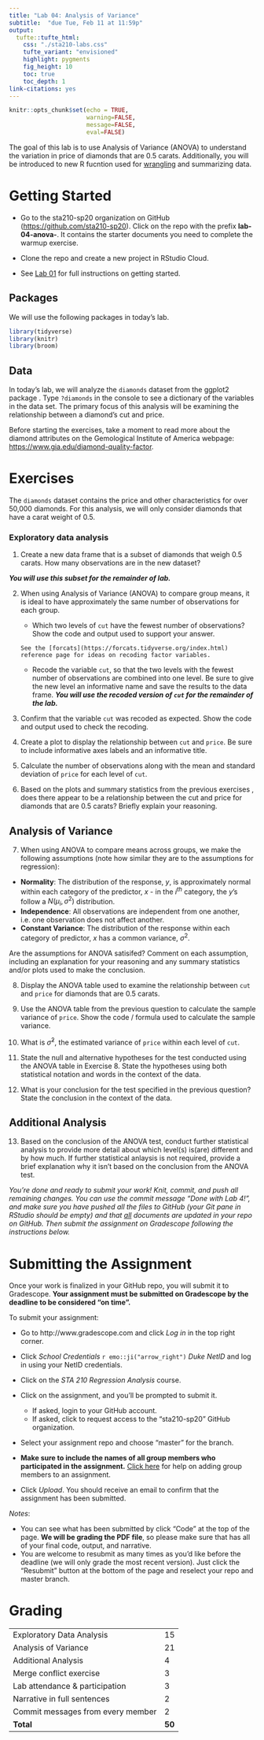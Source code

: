 ```yaml
---
title: "Lab 04: Analysis of Variance"
subtitle:  "due Tue, Feb 11 at 11:59p"
output: 
  tufte::tufte_html:
    css: "./sta210-labs.css"
    tufte_variant: "envisioned"
    highlight: pygments
    fig_height: 10
    toc: true
    toc_depth: 1
link-citations: yes
---
```


```r
knitr::opts_chunk$set(echo = TRUE,
                      warning=FALSE, 
                      message=FALSE,
                      eval=FALSE)
```

<!--
<p><span class="marginnote shownote">
<img src="img/04-anova/diamonds.png" alt=" " width="527"  />
</span></p>
-->
<!-- Diamonds photo obtained from Google images: https://www.diamondbanc.com/ -->

The goal of this lab is to use Analysis of Variance (ANOVA) to understand the variation in price of diamonds that are 0.5 carats. Additionally, you will be introduced to new R fucntion used for [wrangling](https://en.wikipedia.org/wiki/Data_wrangling) and summarizing data.

# Getting Started 

- Go to the sta210-sp20 organization on GitHub ([https://github.com/sta210-sp20](https://github.com/sta210-sp20)). Click on the repo with the prefix **lab-04-anova-**. It contains the starter documents you need to complete the warmup exercise. 

- Clone the repo and create a new project in RStudio Cloud. 

- See [Lab 01](https://www2.stat.duke.edu/courses/Spring20/sta210.001/labs/lab-01-review-r.html#getting-started) for full instructions on getting started.

## Packages

We will use the following packages in today's lab.

```r
library(tidyverse)
library(knitr)
library(broom)
```


## Data 

In today's lab, we will analyze the `diamonds` dataset from the ggplot2 package . Type `?diamonds` in the console to see a dictionary of the variables in the data set. The primary focus of this analysis will be examining the relationship between a diamond's cut and price.

Before starting the exercises, take a moment to read more about the diamond attributes on the Gemological Institute of America webpage: [https://www.gia.edu/diamond-quality-factor](https://www.gia.edu/diamond-quality-factor).


# Exercises 

The `diamonds` dataset contains the price and other characteristics for over 50,000 diamonds. For this analysis, we will only consider diamonds that have a carat weight of 0.5.

### Exploratory data analysis

1. Create a new data frame that is a subset of diamonds that weigh 0.5 carats. How many observations are in the new dataset? 

**<i>You will use this subset for the remainder of lab.</i>**



2. When using Analysis of Variance (ANOVA) to compare group means, it is ideal to have approximately the same number of observations for each group.
    - Which two levels of `cut`  have the fewest number of observations? Show the code and output used to support your answer.
    ```marginfigure
See the [forcats](https://forcats.tidyverse.org/index.html) reference page for ideas on recoding factor variables.
```
    - Recode the variable `cut`, so that the two levels with the fewest number of observations are combined into one level. Be sure to give the new level an informative name and save the results to the data frame. **<i>You will use the recoded version of `cut` for the remainder of the lab.</i>**

3. Confirm that the variable `cut` was recoded as expected. Show the code and output used to check the recoding. 

4. Create a plot to display the relationship between `cut` and `price`. Be sure to include informative axes labels and an informative title.

5. Calculate the number of observations along with the mean and standard deviation of `price` for each level of `cut`. 

6. Based on the plots and summary statistics from the previous exercises , does there appear to be a relationship between the cut and price for diamonds that are 0.5 carats? Briefly explain your reasoning.

  
## Analysis of Variance 

7. When using ANOVA to compare means across groups, we make the following assumptions (note how similar they are to the assumptions for regression): 
  - **Normality**: The distribution of the response, $y$, is approximately normal within each category of the predictor, $x$ - in the $i^{th}$ category, the $y$'s follow a $N(\mu_i, \sigma^2)$ distribution. 
  - **Independence**: All observations are independent from one another, i.e. one observation does not affect another.
  - **Constant Variance**: The distribution of the response within each category of predictor, $x$ has a common variance, $\sigma^2$. 

Are the assumptions for ANOVA satisifed? Comment on each assumption, including an explanation for your reasoning and any summary statistics and/or plots used to make the conclusion. 

8. Display the ANOVA table used to examine the relationship between `cut` and `price` for diamonds that are 0.5 carats.

9. Use the ANOVA table from the previous question to calculate the sample variance of `price`. Show the code / formula used to calculate the sample variance. 

10. What is $\hat{\sigma}^2$, the estimated variance of `price` within each level of `cut`. 

11. State the null and alternative hypotheses for the test conducted using the ANOVA table in Exercise 8. State the hypotheses using both statistical notation and words in the context of the data.

12. What is your conclusion for the test specified in the previous question? State the conclusion in the context of the data.

## Additional Analysis

13. Based on the conclusion of the ANOVA test, conduct further statistical analysis to provide more detail about which level(s) is(are) different and by how much. If further statistical anlaysis is not required, provide a brief explanation why it isn't based on the conclusion from the ANOVA test.

*You're done and ready to submit your work! Knit, commit, and push all remaining changes. You can use the commit message "Done with Lab 4!", and make sure you have pushed all the files to GitHub (your Git pane in RStudio should be empty) and that <u>all</u> documents are updated in your repo on GitHub. Then submit the assignment on Gradescope following the instructions below.*

# Submitting the Assignment

Once your work is finalized in your GitHub repo, you will submit it to Gradescope. **Your assignment must be submitted on Gradescope by the deadline to be considered "on time".**

To submit your assignment: 

- Go to http://www.gradescope.com and click *Log in* in the top right corner. 

- Click *School Credentials* `r emo::ji("arrow_right")` *Duke NetID* and log in using your NetID credentials.

- Click on the *STA 210 Regression Analysis* course. 

- Click on the assignment, and you'll be prompted to submit it.
    - If asked, login to your GitHub account.
    - If asked, click to request access to the "sta210-sp20" GitHub organization. 
  
- Select your assignment repo and choose "master" for the branch. 

- **Make sure to include the names of all group members who participated in the assignment.** [Click here](https://www.gradescope.com/help#help-center-item-student-group-members) for help on adding group members to an assignment.

- Click *Upload*. You should receive an email to confirm that the assignment has been submitted.

*Notes*: 

- You can see what has been submitted by click "Code" at the top of the page. **We will be grading the PDF file**, so please make sure that has all of your final code, output, and narrative.
- You are welcome to resubmit as many times as you'd like before the deadline (we will only grade the most recent version). Just click the "Resubmit" button at the bottom of the page and reselect your repo and master branch. 

# Grading 

|  	|  	|
|----------------------------------------	|----	|
| Exploratory Data Analysis | 15 	|
| Analysis of Variance |  21	|
| Additional Analysis |4	|
| Merge conflict exercise | 3|
| Lab attendance & participation 	| 3 	|
| Narrative in full sentences 	| 2 	|
| Commit messages from every member| 2 	|
| **Total** | **50** |
